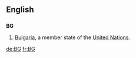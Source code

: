 ==English==
==={{abbreviation}}===
'''BG'''
# [[Bulgaria]], a member state of the [[United Nations]].

[[de:BG]]
[[fr:BG]]